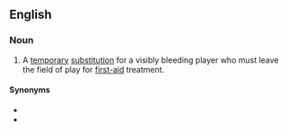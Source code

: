 ==English==
{{wikipedia}}

===Noun===
{{en-noun}}

# {{lb|en|rugby}} A [[temporary]] [[substitution]] for a visibly bleeding player who must leave the field of play for [[first-aid]] treatment.

====Synonyms====
* {{l|en|blood bin}}
* {{l|en|blood substitution}}